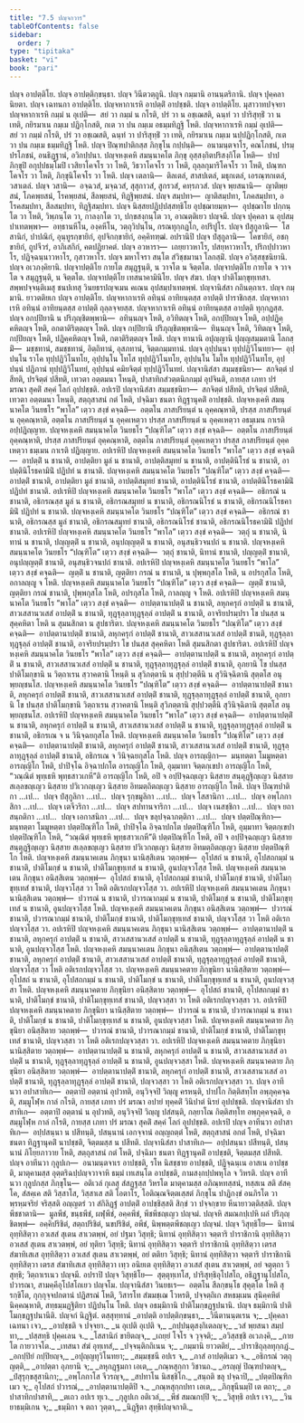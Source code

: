 ```yaml
---
title: "7.5 ปญฺจกวาร"
tableOfContents: false
sidebar:
  order: 7
type: "tipitaka"
basket: "vi"
book: "pari"
---
```



<DynamicBreadcrumb />

<Division number="325" book="pari">

<Paragraph number="1502" book="pari">
ปญฺจ อาปตฺติโย. ปญฺจ อาปตฺติกฺขนฺธา. ปญฺจ วินีตวตฺถูนิ. ปญฺจ กมฺมานิ อานนฺตริกานิ. ปญฺจ ปุคฺคลา นิยตา. ปญฺจ เฉทนกา อาปตฺติโย. ปญฺจหากาเรหิ อาปตฺติํ อาปชฺชติ. ปญฺจ อาปตฺติโย. มุสาวาทปจฺจยา ปญฺจหากาเรหิ กมฺมํ น อุเปติ—  สยํ วา กมฺมํ น กโรติ, ปรํ วา น อชฺเฌสติ, ฉนฺทํ วา ปาริสุทฺธิํ วา น เทติ, กยิรมาเน กมฺเม ปฏิกฺโกสติ, กเต วา ปน กมฺเม อธมฺมทิฏฺฐิ โหติ. ปญฺจหากาเรหิ กมฺมํ อุเปติ—  สยํ วา กมฺมํ กโรติ, ปรํ วา อชฺเฌสติ, ฉนฺทํ วา ปาริสุทฺธิํ วา เทติ, กยิรมาเน กมฺเม นปฺปฏิกฺโกสติ, กเต วา ปน กมฺเม ธมฺมทิฏฺฐิ โหติ. ปญฺจ ปิณฺฑปาติกสฺส ภิกฺขุโน กปฺปนฺติ—  อนามนฺตจาโร, คณโภชนํ, ปรมฺปรโภชนํ, อนธิฏฺฐานํ, อวิกปฺปนา. ปญฺจหงฺเคหิ สมนฺนาคโต ภิกฺขุ อุสฺสงฺกิตปริสงฺกิโต โหติ—  ปาปภิกฺขุปิ อกุปฺปธมฺโมปิ เวสิยาโคจโร วา โหติ, วิธวาโคจโร วา โหติ, ถุลฺลกุมาริโคจโร วา โหติ, ปณฺฑกโคจโร วา โหติ, ภิกฺขุนิโคจโร วา โหติ. ปญฺจ เตลานิ—  ติลเตลํ, สาสปเตลํ, มธุกเตลํ, เอรณฺฑกเตลํ, วสาเตลํ. ปญฺจ วสานิ—  อจฺฉวสํ, มจฺฉวสํ, สุสุกาวสํ, สูกรวสํ, คทฺรภวสํ. ปญฺจ พฺยสนานิ—  ญาติพฺยสนํ, โภคพฺยสนํ, โรคพฺยสนํ, สีลพฺยสนํ, ทิฏฺฐิพฺยสนํ. ปญฺจ สมฺปทา—  ญาติสมฺปทา, โภคสมฺปทา, อโรคสมฺปทา, สีลสมฺปทา, ทิฏฺฐิสมฺปทา. ปญฺจ นิสฺสยปฏิปฺปสฺสทฺธิโย อุปชฺฌายมฺหา—  อุปชฺฌาโย ปกฺกนฺโต วา โหติ, วิพฺภนฺโต วา, กาลงฺกโต วา, ปกฺขสงฺกนฺโต วา, อาณตฺติเยว ปญฺจมี. ปญฺจ ปุคฺคลา น อุปสมฺปาเทตพฺพา—  อทฺธานหีโน, องฺคหีโน, วตฺถุวิปนฺโน, กรณทุกฺกฏโก, อปริปูโร. ปญฺจ ปํสุกูลานิ—  โสสานิกํ, ปาปณิกํ, อุนฺทูรกฺขายิกํ, อุปจิกกฺขายิกํ, อคฺคิทฑฺฒํ. อปรานิปิ ปญฺจ ปํสุกูลานิ—  โคขายิกํ, อชกฺขายิกํ, ถูปจีวรํ, อาภิเสกิกํ, คตปฏิยาคตํ. ปญฺจ อวหารา—  เถยฺยาวหาโร, ปสยฺหาวหาโร, ปริกปฺปาวหาโร, ปฏิจฺฉนฺนาวหาโร, กุสาวหาโร. ปญฺจ มหาโจรา สนฺโต สํวิชฺชมานา โลกสฺมิํ. ปญฺจ อวิสฺสชฺชนิยานิ. ปญฺจ อเวภงฺคิยานิ. ปญฺจาปตฺติโย กายโต สมุฏฺฐนฺติ, น วาจโต น จิตฺตโต. ปญฺจาปตฺติโย กายโต จ วาจโต จ สมุฏฺฐนฺติ, น จิตฺตโต. ปญฺจาปตฺติโย เทสนาคามินิโย. ปญฺจ สํฆา. ปญฺจ ปาติโมกฺขุทฺเทสา. สพฺพปจฺจนฺติเมสุ ชนปเทสุ วินยธรปญฺจเมน คเณน อุปสมฺปาเทตพฺพํ. ปญฺจานิสํสา กถินตฺถาเร. ปญฺจ กมฺมานิ. ยาวตติยเก ปญฺจ อาปตฺติโย. ปญฺจหากาเรหิ อทินฺนํ อาทิยนฺตสฺส อาปตฺติ ปาราชิกสฺส. ปญฺจหากาเรหิ อทินฺนํ อาทิยนฺตสฺส อาปตฺติ ถุลฺลจฺจยสฺส. ปญฺจหากาเรหิ อทินฺนํ อาทิยนฺตสฺส อาปตฺติ ทุกฺกฏสฺส. ปญฺจ อกปฺปิยานิ น ปริภุญฺชิตพฺพานิ—  อทินฺนญฺจ โหติ, อวิทิตญฺจ โหติ, อกปฺปิยญฺจ โหติ, อปฺปฏิคฺคหิตญฺจ โหติ, อกตาติริตฺตญฺจ โหติ. ปญฺจ กปฺปิยานิ ปริภุญฺชิตพฺพานิ—  ทินฺนญฺจ โหติ, วิทิตญฺจ โหติ, กปฺปิยญฺจ โหติ, ปฏิคฺคหิตญฺจ โหติ, กตาติริตฺตญฺจ โหติ. ปญฺจ ทานานิ อปุญฺญานิ ปุญฺญสมฺมตานิ โลกสฺมิํ—  มชฺชทานํ, สมชฺชทานํ, อิตฺถิทานํ, อุสภทานํ, จิตฺตกมฺมทานํ. ปญฺจ อุปฺปนฺนา ทุปฺปฏิวิโนทยา—  อุปฺปนฺโน ราโค ทุปฺปฏิวิโนทโย, อุปฺปนฺโน โทโส ทุปฺปฏิวิโนทโย, อุปฺปนฺโน โมโห ทุปฺปฏิวิโนทโย, อุปฺปนฺนํ ปฏิภานํ ทุปฺปฏิวิโนทยํ, อุปฺปนฺนํ คมิยจิตฺตํ ทุปฺปฏิวิโนทยํ. ปญฺจานิสํสา สมฺมชฺชนิยา—  สกจิตฺตํ ปสีทติ, ปรจิตฺตํ ปสีทติ, เทวตา อตฺตมนา โหนฺติ, ปาสาทิกสํวตฺตนิกกมฺมํ อุปจินติ, กายสฺส เภทา ปรํ มรณา สุคติํ สคฺคํ โลกํ อุปปชฺชติ. อปเรปิ ปญฺจานิสํสา สมฺมชฺชนิยา—  สกจิตฺตํ ปสีทติ, ปรจิตฺตํ ปสีทติ, เทวตา อตฺตมนา โหนฺติ, สตฺถุสาสนํ กตํ โหติ, ปจฺฉิมา ชนตา ทิฏฺฐานุคติํ อาปชฺชติ.
</Paragraph>

<Paragraph number="1503" book="pari">
ปญฺจหงฺเคหิ สมนฺนาคโต วินยธโร “พาโล” เตฺวว สงฺขํ คจฺฉติ—  อตฺตโน ภาสปริยนฺตํ น อุคฺคณฺหาติ, ปรสฺส ภาสปริยนฺตํ น อุคฺคณฺหาติ, อตฺตโน ภาสปริยนฺตํ น อุคฺคเหตฺวา ปรสฺส ภาสปริยนฺตํ น อุคฺคเหตฺวา อธมฺเมน กาเรติ อปฺปฏิญฺญาย. ปญฺจหงฺเคหิ สมนฺนาคโต วินยธโร “ปณฺฑิโต” เตฺวว สงฺขํ คจฺฉติ—  อตฺตโน ภาสปริยนฺตํ อุคฺคณฺหาติ, ปรสฺส ภาสปริยนฺตํ อุคฺคณฺหาติ, อตฺตโน ภาสปริยนฺตํ อุคฺคเหตฺวา ปรสฺส ภาสปริยนฺตํ อุคฺคเหตฺวา ธมฺเมน กาเรติ ปฏิญฺญาย. อปเรหิปิ ปญฺจหงฺเคหิ สมนฺนาคโต วินยธโร “พาโล” เตฺวว สงฺขํ คจฺฉติ—  อาปตฺติํ น ชานาติ, อาปตฺติยา มูลํ น ชานาติ, อาปตฺติสมุทยํ น ชานาติ, อาปตฺตินิโรธํ น ชานาติ, อาปตฺตินิโรธคามินิํ ปฏิปทํ น ชานาติ. ปญฺจหงฺเคหิ สมนฺนาคโต วินยธโร “ปณฺฑิโต” เตฺวว สงฺขํ คจฺฉติ—  อาปตฺติํ ชานาติ, อาปตฺติยา มูลํ ชานาติ, อาปตฺติสมุทยํ ชานาติ, อาปตฺตินิโรธํ ชานาติ, อาปตฺตินิโรธคามินิํ ปฏิปทํ ชานาติ. อปเรหิปิ ปญฺจหงฺเคหิ สมนฺนาคโต วินยธโร “พาโล” เตฺวว สงฺขํ คจฺฉติ—  อธิกรณํ น ชานาติ, อธิกรณสฺส มูลํ น ชานาติ, อธิกรณสมุทยํ น ชานาติ, อธิกรณนิโรธํ น ชานาติ, อธิกรณนิโรธคามินิํ ปฏิปทํ น ชานาติ. ปญฺจหงฺเคหิ สมนฺนาคโต วินยธโร “ปณฺฑิโต” เตฺวว สงฺขํ คจฺฉติ—  อธิกรณํ ชานาติ, อธิกรณสฺส มูลํ ชานาติ, อธิกรณสมุทยํ ชานาติ, อธิกรณนิโรธํ ชานาติ, อธิกรณนิโรธคามินิํ ปฏิปทํ ชานาติ. อปเรหิปิ ปญฺจหงฺเคหิ สมนฺนาคโต วินยธโร “พาโล” เตฺวว สงฺขํ คจฺฉติ—  วตฺถุํ น ชานาติ, นิทานํ น ชานาติ, ปญฺญตฺติํ น ชานาติ, อนุปญฺญตฺติํ น ชานาติ, อนุสนฺธิวจนปถํ น ชานาติ. ปญฺจหงฺเคหิ สมนฺนาคโต วินยธโร “ปณฺฑิโต” เตฺวว สงฺขํ คจฺฉติ—  วตฺถุํ ชานาติ, นิทานํ ชานาติ, ปญฺญตฺติํ ชานาติ, อนุปญฺญตฺติํ ชานาติ, อนุสนฺธิวจนปถํ ชานาติ. อปเรหิปิ ปญฺจหงฺเคหิ สมนฺนาคโต วินยธโร “พาโล” เตฺวว สงฺขํ คจฺฉติ—  ญตฺติํ น ชานาติ, ญตฺติยา กรณํ น ชานาติ, น ปุพฺพกุสโล โหติ, น อปรกุสโล โหติ, อกาลญฺญู จ โหติ. ปญฺจหงฺเคหิ สมนฺนาคโต วินยธโร “ปณฺฑิโต” เตฺวว สงฺขํ คจฺฉติ—  ญตฺติํ ชานาติ, ญตฺติยา กรณํ ชานาติ, ปุพฺพกุสโล โหติ, อปรกุสโล โหติ, กาลญฺญู จ โหติ. อปเรหิปิ ปญฺจหงฺเคหิ สมนฺนาคโต วินยธโร “พาโล” เตฺวว สงฺขํ คจฺฉติ—  อาปตฺตานาปตฺติํ น ชานาติ, ลหุกครุกํ อาปตฺติํ น ชานาติ, สาวเสสานวเสสํ อาปตฺติํ น ชานาติ, ทุฏฺฐุลฺลาทุฏฺฐุลฺลํ อาปตฺติํ น ชานาติ, อาจริยปรมฺปรา โข ปนสฺส น สุคฺคหิตา โหติ น สุมนสิกตา น สูปธาริตา. ปญฺจหงฺเคหิ สมนฺนาคโต วินยธโร “ปณฺฑิโต” เตฺวว สงฺขํ คจฺฉติ—  อาปตฺตานาปตฺติํ ชานาติ, ลหุกครุกํ อาปตฺติํ ชานาติ, สาวเสสานวเสสํ อาปตฺติํ ชานติ, ทุฏฺฐุลฺลาทุฏฺฐุลฺลํ อาปตฺติํ ชานาติ, อาจริยปรมฺปรา โข ปนสฺส สุคฺคหิตา โหติ สุมนสิกตา สูปธาริตา. อปเรหิปิ ปญฺจหงฺเคหิ สมนฺนาคโต วินยธโร “พาโล” เตฺวว สงฺขํ คจฺฉติ—  อาปตฺตานาปตฺติํ น ชานาติ, ลหุกครุกํ อาปตฺติํ น ชานาติ, สาวเสสานวเสสํ อาปตฺติํ น ชานาติ, ทุฏฺฐุลฺลาทุฏฺฐุลฺลํ อาปตฺติํ ชานาติ, อุภยานิ โข ปนสฺส ปาติโมกฺขานิ น วิตฺถาเรน สฺวาคตานิ โหนฺติ น สุวิภตฺตานิ น สุปฺปวตฺตีนิ น สุวินิจฺฉิตานิ สุตฺตโส อนุพฺยญฺชนโส. ปญฺจหงฺเคหิ สมนฺนาคโต วินยธโร “ปณฺฑิโต” เตฺวว สงฺขํ คจฺฉติ—  อาปตฺตานาปตฺติํ ชานาติ, ลหุกครุกํ อาปตฺติํ ชานาติ, สาวเสสานวเสสํ อาปตฺติํ ชานาติ, ทุฏฺฐุลฺลาทุฏฺฐุลฺลํ อาปตฺติํ ชานาติ, อุภยานิ โข ปนสฺส ปาติโมกฺขานิ วิตฺถาเรน สฺวาคตานิ โหนฺติ สุวิภตฺตานิ สุปฺปวตฺตีนิ สุวินิจฺฉิตานิ สุตฺตโส อนุพฺยญฺชนโส. อปเรหิปิ ปญฺจหงฺเคหิ สมนฺนาคโต วินยธโร “พาโล” เตฺวว สงฺขํ คจฺฉติ—  อาปตฺตานาปตฺติํ น ชานาติ, ลหุกครุกํ อาปตฺติํ น ชานาติ, สาวเสสานวเสสํ อาปตฺติํ น ชานาติ, ทุฏฺฐุลฺลาทุฏฺฐุลฺลํ อาปตฺติํ น ชานาติ, อธิกรเณ จ น วินิจฺฉยกุสโล โหติ. ปญฺจหงฺเคหิ สมนฺนาคโต วินยธโร “ปณฺฑิโต” เตฺวว สงฺขํ คจฺฉติ—  อาปตฺตานาปตฺติํ ชานาติ, ลหุกครุกํ อาปตฺติํ ชานาติ, สาวเสสานวเสสํ อาปตฺติํ ชานาติ, ทุฏฺฐุลฺลาทุฏฺฐุลฺลํ อาปตฺติํ ชานาติ, อธิกรเณ จ วินิจฺฉยกุสโล โหติ.
</Paragraph>

<Paragraph number="1504" book="pari">
ปญฺจ อารญฺญิกา—  มนฺทตฺตา โมมูหตฺตา อารญฺญิโก โหติ, ปาปิจฺโฉ อิจฺฉาปกโต อารญฺญิโก โหติ, อุมฺมาทา จิตฺตกฺเขปา อารญฺญิโก โหติ, “วณฺณิตํ พุทฺเธหิ พุทฺธสาวเกหี”ติ อารญฺญิโก โหติ, อปิ จ อปฺปิจฺฉญฺเญว นิสฺสาย สนฺตุฏฺฐิญฺเญว นิสฺสาย สเลฺลขญฺเญว นิสฺสาย ปวิเวกญฺเญว นิสฺสาย อิทมตฺถิตญฺเญว นิสฺสาย อารญฺญิโก โหติ. ปญฺจ ปิณฺฑปาติกา …เป…  ปญฺจ ปํสุกูลิกา …เป…  ปญฺจ รุกฺขมูลิกา …เป…  ปญฺจ โสสานิกา …เป…  ปญฺจ อพฺโภกาสิกา …เป…  ปญฺจ เตจีวริกา …เป…  ปญฺจ สปทานจาริกา …เป…  ปญฺจ เนสชฺชิกา …เป…  ปญฺจ ยถาสนฺถติกา …เป…  ปญฺจ เอกาสนิกา …เป…  ปญฺจ ขลุปจฺฉาภตฺติกา …เป…  ปญฺจ ปตฺตปิณฺฑิกา—  มนฺทตฺตา โมมูหตฺตา ปตฺตปิณฺฑิโก โหติ, ปาปิจฺโฉ อิจฺฉาปกโต ปตฺตปิณฺฑิโก โหติ, อุมฺมาทา จิตฺตกฺเขปา ปตฺตปิณฺฑิโก โหติ, “วณฺณิตํ พุทฺเธหิ พุทฺธสาวเกหี”ติ ปตฺตปิณฺฑิโก โหติ, อปิ จ อปฺปิจฺฉญฺเญว นิสฺสาย สนฺตุฏฺฐิญฺเญว นิสฺสาย สเลฺลขญฺเญว นิสฺสาย ปวิเวกญฺเญว นิสฺสาย อิทมตฺถิตญฺเญว นิสฺสาย ปตฺตปิณฺฑิโก โหติ.
</Paragraph>

<Paragraph number="1505" book="pari">
ปญฺจหงฺเคหิ สมนฺนาคเตน ภิกฺขุนา นานิสฺสิเตน วตฺถพฺพํ—  อุโปสถํ น ชานาติ, อุโปสถกมฺมํ น ชานาติ, ปาติโมกฺขํ น ชานาติ, ปาติโมกฺขุทฺเทสํ น ชานาติ, อูนปญฺจวโสฺส โหติ. ปญฺจหงฺเคหิ สมนฺนาคเตน ภิกฺขุนา อนิสฺสิเตน วตฺถพฺพํ—  อุโปสถํ ชานาติ, อุโปสถกมฺมํ ชานาติ, ปาติโมกฺขํ ชานาติ, ปาติโมกฺขุทฺเทสํ ชานาติ, ปญฺจวโสฺส วา โหติ อติเรกปญฺจวโสฺส วา. อปเรหิปิ ปญฺจหงฺเคหิ สมนฺนาคเตน ภิกฺขุนา นานิสฺสิเตน วตฺถพฺพํ—  ปวารณํ น ชานาติ, ปวารณากมฺมํ น ชานาติ, ปาติโมกฺขํ น ชานาติ, ปาติโมกฺขุทฺเทสํ น ชานาติ, อูนปญฺจวโสฺส โหติ. ปญฺจหงฺเคหิ สมนฺนาคเตน ภิกฺขุนา อนิสฺสิเตน วตฺถพฺพํ—  ปวารณํ ชานาติ, ปวารณากมฺมํ ชานาติ, ปาติโมกฺขํ ชานาติ, ปาติโมกฺขุทฺเทสํ ชานาติ, ปญฺจวโสฺส วา โหติ อติเรกปญฺจวโสฺส วา. อปเรหิปิ ปญฺจหงฺเคหิ สมนฺนาคเตน ภิกฺขุนา นานิสฺสิเตน วตฺถพฺพํ—  อาปตฺตานาปตฺติํ น ชานาติ, ลหุกครุกํ อาปตฺติํ น ชานาติ, สาวเสสานวเสสํ อาปตฺติํ น ชานาติ, ทุฏฺฐุลฺลาทุฏฺฐุลฺลํ อาปตฺติํ น ชานาติ, อูนปญฺจวโสฺส โหติ. ปญฺจหงฺเคหิ สมนฺนาคเตน ภิกฺขุนา อนิสฺสิเตน วตฺถพฺพํ—  อาปตฺตานาปตฺติํ ชานาติ, ลหุกครุกํ อาปตฺติํ ชานาติ, สาวเสสานวเสสํ อาปตฺติํ ชานาติ, ทุฏฺฐุลฺลาทุฏฺฐุลฺลํ อาปตฺติํ ชานาติ, ปญฺจวโสฺส วา โหติ อติเรกปญฺจวโสฺส วา. ปญฺจหงฺเคหิ สมนฺนาคตาย ภิกฺขุนิยา นานิสฺสิตาย วตฺถพฺพํ—  อุโปสถํ น ชานาติ, อุโปสถกมฺมํ น ชานาติ, ปาติโมกฺขํ น ชานาติ, ปาติโมกฺขุทฺเทสํ น ชานาติ, อูนปญฺจวสฺสา โหติ. ปญฺจหงฺเคหิ สมนฺนาคตาย ภิกฺขุนิยา อนิสฺสิตาย วตฺถพฺพํ—  อุโปสถํ ชานาติ, อุโปสถกมฺมํ ชานาติ, ปาติโมกฺขํ ชานาติ, ปาติโมกฺขุทฺเทสํ ชานาติ, ปญฺจวสฺสา วา โหติ อติเรกปญฺจวสฺสา วา. อปเรหิปิ ปญฺจหงฺเคหิ สมนฺนาคตาย ภิกฺขุนิยา นานิสฺสิตาย วตฺถพฺพํ—  ปวารณํ น ชานาติ, ปวารณากมฺมํ น ชานาติ, ปาติโมกฺขํ น ชานาติ, ปาติโมกฺขุทฺเทสํ น ชานาติ, อูนปญฺจวสฺสา โหติ. ปญฺจหงฺเคหิ สมนฺนาคตาย ภิกฺขุนิยา อนิสฺสิตาย วตฺถพฺพํ—  ปวารณํ ชานาติ, ปวารณากมฺมํ ชานาติ, ปาติโมกฺขํ ชานาติ, ปาติโมกฺขุทฺเทสํ ชานาติ, ปญฺจวสฺสา วา โหติ อติเรกปญฺจวสฺสา วา. อปเรหิปิ ปญฺจหงฺเคหิ สมนฺนาคตาย ภิกฺขุนิยา นานิสฺสิตาย วตฺถพฺพํ—  อาปตฺตานาปตฺติํ น ชานาติ, ลหุกครุกํ อาปตฺติํ น ชานาติ, สาวเสสานวเสสํ อาปตฺติํ น ชานาติ, ทุฏฺฐุลฺลาทุฏฺฐุลฺลํ อาปตฺติํ น ชานาติ, อูนปญฺจวสฺสา โหติ. ปญฺจหงฺเคหิ สมนฺนาคตาย ภิกฺขุนิยา อนิสฺสิตาย วตฺถพฺพํ—  อาปตฺตานาปตฺติํ ชานาติ, ลหุกครุกํ อาปตฺติํ ชานาติ, สาวเสสานวเสสํ อาปตฺติํ ชานาติ, ทุฏฺฐุลฺลาทุฏฺฐุลฺลํ อาปตฺติํ ชานาติ, ปญฺจวสฺสา วา โหติ อติเรกปญฺจวสฺสา วา.
</Paragraph>

<Paragraph number="1506" book="pari">
ปญฺจ อาทีนวา อปาสาทิเก—  อตฺตาปิ อตฺตานํ อุปวทติ, อนุวิจฺจปิ วิญฺญู ครหนฺติ, ปาปโก กิตฺติสทฺโท อพฺภุคฺคจฺฉติ, สมฺมูโฬฺห กาลํ กโรติ, กายสฺส เภทา ปรํ มรณา อปายํ ทุคฺคติํ วินิปาตํ นิรยํ อุปปชฺชติ. ปญฺจานิสํสา ปาสาทิเก—  อตฺตาปิ อตฺตานํ น อุปวทติ, อนุวิจฺจปิ วิญฺญู ปสํสนฺติ, กลฺยาโณ กิตฺติสทฺโท อพฺภุคฺคจฺฉติ, อสมฺมูโฬฺห กาลํ กโรติ, กายสฺส เภทา ปรํ มรณา สุคติํ สคฺคํ โลกํ อุปปชฺชติ. อปเรปิ ปญฺจ อาทีนวา อปาสาทิเก—  อปฺปสนฺนา น ปสีทนฺติ, ปสนฺนานํ เอกจฺจานํ อญฺญถตฺตํ โหติ, สตฺถุสาสนํ อกตํ โหติ, ปจฺฉิมา ชนตา ทิฏฺฐานุคติํ นาปชฺชติ, จิตฺตมสฺส น ปสีทติ. ปญฺจานิสํสา ปาสาทิเก—  อปฺปสนฺนา ปสีทนฺติ, ปสนฺนานํ ภิโยฺยภาวาย โหติ, สตฺถุสาสนํ กตํ โหติ, ปจฺฉิมา ชนตา ทิฏฺฐานุคติํ อาปชฺชติ, จิตฺตมสฺส ปสีทติ. ปญฺจ อาทีนวา กุลูปเก—  อนามนฺตจาเร อาปชฺชติ, รโห นิสชฺชาย อาปชฺชติ, ปฏิจฺฉนฺเน อาสเน อาปชฺชติ, มาตุคามสฺส อุตฺตริฉปฺปญฺจวาจาหิ ธมฺมํ เทเสนฺโต อาปชฺชติ, กามสงฺกปฺปพหุโล จ วิหรติ. ปญฺจ อาทีนวา กุลูปกสฺส ภิกฺขุโน—  อติเวลํ กุเลสุ สํสฏฺฐสฺส วิหรโต มาตุคามสฺส อภิณฺหทสฺสนํ, ทสฺสเน สติ สํสคฺโค, สํสคฺเค สติ วิสฺสาโส, วิสฺสาเส สติ โอตาโร, โอติณฺณจิตฺตเสฺสตํ ภิกฺขุโน ปาฏิกงฺขํ อนภิรโต วา พฺรหฺมจริยํ จริสฺสติ อญฺญตรํ วา สํกิลิฏฺฐํ อาปตฺติํ อาปชฺชิสฺสติ สิกฺขํ วา ปจฺจกฺขาย หีนายาวตฺติสฺสติ.
</Paragraph>

<Paragraph number="1507" book="pari">
ปญฺจ พีชชาตานิ—  มูลพีชํ, ขนฺธพีชํ, ผฬุพีชํ, อคฺคพีชํ, พีชพีชญฺเญว ปญฺจมํ. ปญฺจหิ สมณกปฺเปหิ ผลํ ปริภุญฺชิตพฺพํ—  อคฺคิปริชิตํ, สตฺถปริชิตํ, นขปริชิตํ, อพีชํ, นิพฺพตฺตพีชญฺเญว ปญฺจมํ. ปญฺจ วิสุทฺธิโย—  นิทานํ อุทฺทิสิตฺวา อวเสสํ สุเตน สาเวตพฺพํ, อยํ ปฐมา วิสุทฺธิ; นิทานํ อุทฺทิสิตฺวา จตฺตาริ ปาราชิกานิ อุทฺทิสิตฺวา อวเสสํ สุเตน สาเวตพฺพํ, อยํ ทุติยา วิสุทฺธิ; นิทานํ อุทฺทิสิตฺวา จตฺตาริ ปาราชิกานิ อุทฺทิสิตฺวา เตรส สํฆาทิเสเส อุทฺทิสิตฺวา อวเสสํ สุเตน สาเวตพฺพํ, อยํ ตติยา วิสุทฺธิ; นิทานํ อุทฺทิสิตฺวา จตฺตาริ ปาราชิกานิ อุทฺทิสิตฺวา เตรส สํฆาทิเสเส อุทฺทิสิตฺวา เทฺว อนิยเต อุทฺทิสิตฺวา อวเสสํ สุเตน สาเวตพฺพํ, อยํ จตุตฺถา วิสุทฺธิ; วิตฺถาเรเนว ปญฺจมี. อปราปิ ปญฺจ วิสุทฺธิโย—  สุตฺตุทฺเทโส, ปาริสุทฺธิอุโปสโถ, อธิฏฺฐานุโปสโถ, ปวารณา, สามคฺคีอุโปสโถเยว ปญฺจโม. ปญฺจานิสํสา วินยธเร—  อตฺตโน สีลกฺขนฺโธ สุคุตฺโต โหติ สุรกฺขิโต, กุกฺกุจฺจปกตานํ ปฏิสรณํ โหติ, วิสารโท สํฆมชฺเฌ โวหรติ, ปจฺจตฺถิเก สหธมฺเมน สุนิคฺคหิตํ นิคฺคณฺหาติ, สทฺธมฺมฏฺฐิติยา ปฏิปนฺโน โหติ. ปญฺจ อธมฺมิกานิ ปาติโมกฺขฏฺฐปนานิ. ปญฺจ ธมฺมิกานิ ปาติโมกฺขฏฺฐปนานีติ.

</Paragraph>
</Division>

<Paragraph number="1508" type="center" book="pari">
ปญฺจกํ นิฏฺฐิตํ.



</Paragraph>

<Paragraph number="1509" type="center" book="pari">
ตสฺสุทฺทานํ


</Paragraph>

<Paragraph number="1510" type="verses" book="pari">
_อาปตฺติ อาปตฺติกฺขนฺธา,_  
_วินีตานนฺตเรน จ;_  
_ปุคฺคลา เฉทนา เจว,_  
_อาปชฺชติ จ ปจฺจยา._  

</Paragraph>

<Paragraph number="1511" type="verses" book="pari">
_น อุเปติ อุเปติ จ,_  
_กปฺปนฺตุสงฺกิเตลญฺจ;_  
_วสํ พฺยสนา สมฺปทา,_  
_ปสฺสทฺธิ ปุคฺคเลน จ._  

</Paragraph>

<Paragraph number="1512" type="verses" book="pari">
_โสสานิกํ ขายิตญฺจ,_  
_เถยฺยํ โจโร จ วุจฺจติ;_  
_อวิสฺสชฺชิ อเวภงฺคิ,_  
_กายโต กายวาจโต._  

</Paragraph>

<Paragraph number="1513" type="verses" book="pari">
_เทสนา สํฆํ อุทฺเทสํ,_  
_ปจฺจนฺติกถิเนน จ;_  
_กมฺมานิ ยาวตติยํ,_  
_ปาราชิถุลฺลทุกฺกฏํ._  

</Paragraph>

<Paragraph number="1514" type="verses" book="pari">
_อกปฺปิยํ กปฺปิยญฺจ,_  
_อปุญฺญทุวิโนทยา;_  
_สมฺมชฺชนี อปเร จ,_  
_ภาสํ อาปตฺติเมว จ._  

</Paragraph>

<Paragraph number="1515" type="verses" book="pari">
_อธิกรณํ วตฺถุ ญตฺติ,_  
_อาปตฺตา อุภยานิ จ;_  
_ลหุกฏฺฐมกา เอเต,_  
_กณฺหสุกฺกา วิชานถ._  

</Paragraph>

<Paragraph number="1516" type="verses" book="pari">
_อรญฺญํ ปิณฺฑปาตญฺจ,_  
_ปํสุรุกฺขสุสานิกา;_  
_อพฺโภกาโส จีวรญฺจ,_  
_สปทาโน นิสชฺชิโก._  

</Paragraph>

<Paragraph number="1517" type="verses" book="pari">
_สนฺถติ ขลุ ปจฺฉาปิ,_  
_ปตฺตปิณฺฑิกเมว จ;_  
อุโปสถํ ปวารณํ,_  
_อาปตฺตานาปตฺติปิ จ._  

</Paragraph>

<Paragraph number="1518" type="verses" book="pari">
_กณฺหสุกฺกปทา เอเต,_  
_ภิกฺขุนีนมฺปิ เต ตถา;_  
_อปาสาทิกปาสาทิ,_  
_ตเถว อปเร ทุเว._  

</Paragraph>

<Paragraph number="1519" type="verses" book="pari">
_กุลูปเก อติเวลํ,_  
_พีชํ สมณกปฺปิ จ;_  
_วิสุทฺธิ อปเร เจว,_  
_วินยาธมฺมิเกน จ;_  
_ธมฺมิกา จ ตถา วุตฺตา,_  
_นิฏฺฐิตา สุทฺธิปญฺจกาติ._
</Paragraph>